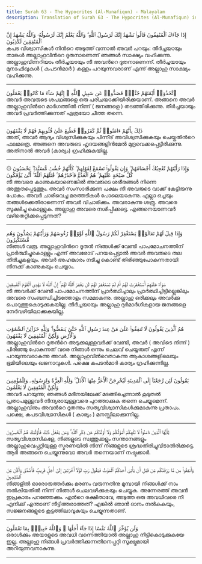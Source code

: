 ```yaml
---
title: Surah 63 - The Hypocrites (Al-Munafiqun) - Malayalam
description: Translation of Surah 63 - The Hypocrites (Al-Munafiqun) in Malayalam
---
```





<Aside type="quran" title="1">
إِذَا جَآءَكَ ٱلْمُنَٰفِقُونَ قَالُوا۟ نَشْهَدُ إِنَّكَ لَرَسُولُ ٱللَّهِ ۗ وَٱللَّهُ يَعْلَمُ إِنَّكَ لَرَسُولُهُۥ وَٱللَّهُ يَشْهَدُ إِنَّ ٱلْمُنَٰفِقِينَ لَكَٰذِبُونَ
</Aside>

<Aside type="reference" title="1">
കപട വിശ്വാസികള്‍ നിന്‍റെ അടുത്ത്‌ വന്നാല്‍ അവര്‍ പറയും: തീര്‍ച്ചയായും താങ്കള്‍ അല്ലാഹുവിന്‍റെ ദൂതനാണെന്ന്‌ ഞങ്ങള്‍ സാക്ഷ്യം വഹിക്കുന്നു. അല്ലാഹുവിന്നറിയാം തീര്‍ച്ചയായും നീ അവന്‍റെ ദൂതനാണെന്ന്‌. തീര്‍ച്ചയായും മുനാഫിഖുകള്‍ ( കപടന്‍മാര്‍ ) കള്ളം പറയുന്നവരാണ്‌ എന്ന്‌ അല്ലാഹു സാക്ഷ്യം വഹിക്കുന്നു.
</Aside>

---

<Aside type="quran" title="2">
ٱتَّخَذُوٓا۟ أَيْمَٰنَهُمْ جُنَّةًۭ فَصَدُّوا۟ عَن سَبِيلِ ٱللَّهِ ۚ إِنَّهُمْ سَآءَ مَا كَانُوا۟ يَعْمَلُونَ
</Aside>

<Aside type="reference" title="2">
അവര്‍ അവരുടെ ശപഥങ്ങളെ ഒരു പരിചയാക്കിയിരിക്കയാണ്‌. അങ്ങനെ അവര്‍ അല്ലാഹുവിന്‍റെ മാര്‍ഗത്തില്‍ നിന്ന്‌ ( ജനങ്ങളെ ) തടഞ്ഞിരിക്കുന്നു. തീര്‍ച്ചയായും അവര്‍ പ്രവര്‍ത്തിക്കുന്നത്‌ എത്രയോ ചീത്ത തന്നെ.
</Aside>

---

<Aside type="quran" title="3">
ذَٰلِكَ بِأَنَّهُمْ ءَامَنُوا۟ ثُمَّ كَفَرُوا۟ فَطُبِعَ عَلَىٰ قُلُوبِهِمْ فَهُمْ لَا يَفْقَهُونَ
</Aside>

<Aside type="reference" title="3">
അത്‌, അവര്‍ ആദ്യം വിശ്വസിക്കുകയും പിന്നീട്‌ അവിശ്വസിക്കുകയും ചെയ്തതിന്‍റെ ഫലമത്രെ. അങ്ങനെ അവരുടെ ഹൃദയങ്ങളിന്‍മേല്‍ മുദ്രവെക്കപ്പെട്ടിരിക്കുന്നു. അതിനാല്‍ അവര്‍ (കാര്യം) ഗ്രഹിക്കുകയില്ല.
</Aside>

---

<Aside type="quran" title="4">
۞ وَإِذَا رَأَيْتَهُمْ تُعْجِبُكَ أَجْسَامُهُمْ ۖ وَإِن يَقُولُوا۟ تَسْمَعْ لِقَوْلِهِمْ ۖ كَأَنَّهُمْ خُشُبٌۭ مُّسَنَّدَةٌۭ ۖ يَحْسَبُونَ كُلَّ صَيْحَةٍ عَلَيْهِمْ ۚ هُمُ ٱلْعَدُوُّ فَٱحْذَرْهُمْ ۚ قَٰتَلَهُمُ ٱللَّهُ ۖ أَنَّىٰ يُؤْفَكُونَ
</Aside>

<Aside type="reference" title="4">
നീ അവരെ കാണുകയാണെങ്കില്‍ അവരുടെ ശരീരങ്ങള്‍ നിന്നെ അത്ഭുതപ്പെടുത്തും. അവര്‍ സംസാരിക്കുന്ന പക്ഷം നീ അവരുടെ വാക്ക്‌ കേട്ടിരുന്നു പോകും. അവര്‍ ചാരിവെച്ച മരത്തടികള്‍ പോലെയാകുന്നു. എല്ലാ ഒച്ചയും തങ്ങള്‍ക്കെതിരാണെന്ന്‌ അവര്‍ വിചാരിക്കും. അവരാകുന്നു ശത്രു. അവരെ സൂക്ഷിച്ചു കൊള്ളുക. അല്ലാഹു അവരെ നശിപ്പിക്കട്ടെ. എങ്ങനെയാണവര്‍ വഴിതെറ്റിക്കപ്പെടുന്നത്‌?
</Aside>

---

<Aside type="quran" title="5">
وَإِذَا قِيلَ لَهُمْ تَعَالَوْا۟ يَسْتَغْفِرْ لَكُمْ رَسُولُ ٱللَّهِ لَوَّوْا۟ رُءُوسَهُمْ وَرَأَيْتَهُمْ يَصُدُّونَ وَهُم مُّسْتَكْبِرُونَ
</Aside>

<Aside type="reference" title="5">
നിങ്ങള്‍ വരൂ. അല്ലാഹുവിന്‍റെ ദൂതന്‍ നിങ്ങള്‍ക്ക്‌ വേണ്ടി പാപമോചനത്തിന്‌ പ്രാര്‍ത്ഥിച്ചുകൊള്ളും എന്ന്‌ അവരോട്‌ പറയപ്പെട്ടാല്‍ അവര്‍ അവരുടെ തല തിരിച്ചുകളയും. അവര്‍ അഹങ്കാരം നടിച്ചു കൊണ്ട്‌ തിരിഞ്ഞുപോകുന്നതായി നിനക്ക്‌ കാണുകയും ചെയ്യാം.
</Aside>

---

<Aside type="quran" title="6">
سَوَآءٌ عَلَيْهِمْ أَسْتَغْفَرْتَ لَهُمْ أَمْ لَمْ تَسْتَغْفِرْ لَهُمْ لَن يَغْفِرَ ٱللَّهُ لَهُمْ ۚ إِنَّ ٱللَّهَ لَا يَهْدِى ٱلْقَوْمَ ٱلْفَٰسِقِينَ
</Aside>

<Aside type="reference" title="6">
നീ അവര്‍ക്ക്‌ വേണ്ടി പാപമോചനത്തിന്‌ പ്രാര്‍ത്ഥിച്ചാലും പ്രാര്‍ത്ഥിച്ചിട്ടില്ലെങ്കിലും അവരെ സംബന്ധിച്ചിടത്തോളം സമമാകുന്നു. അല്ലാഹു ഒരിക്കലും അവര്‍ക്കു പൊറുത്തുകൊടുക്കുകയില്ല. തീര്‍ച്ചയായും അല്ലാഹു ദുര്‍മാര്‍ഗികളായ ജനങ്ങളെ നേര്‍വഴിയിലാക്കുകയില്ല.
</Aside>

---

<Aside type="quran" title="7">
هُمُ ٱلَّذِينَ يَقُولُونَ لَا تُنفِقُوا۟ عَلَىٰ مَنْ عِندَ رَسُولِ ٱللَّهِ حَتَّىٰ يَنفَضُّوا۟ ۗ وَلِلَّهِ خَزَآئِنُ ٱلسَّمَٰوَٰتِ وَٱلْأَرْضِ وَلَٰكِنَّ ٱلْمُنَٰفِقِينَ لَا يَفْقَهُونَ
</Aside>

<Aside type="reference" title="7">
അല്ലാഹുവിന്‍റെ ദൂതന്‍റെ അടുക്കലുള്ളവര്‍ക്ക്‌ വേണ്ടി, അവര്‍ ( അവിടെ നിന്ന്‌ ) പിരിഞ്ഞു പോകുന്നത്‌ വരെ നിങ്ങള്‍ ഒന്നും ചെലവ്‌ ചെയ്യരുത്‌ എന്ന്‌ പറയുന്നവരാകുന്നു അവര്‍. അല്ലാഹുവിന്‍റെതാകുന്നു ആകാശങ്ങളിലെയും ഭൂമിയിലെയും ഖജനാവുകള്‍. പക്ഷെ കപടന്‍മാര്‍ കാര്യം ഗ്രഹിക്കുന്നില്ല.
</Aside>

---

<Aside type="quran" title="8">
يَقُولُونَ لَئِن رَّجَعْنَآ إِلَى ٱلْمَدِينَةِ لَيُخْرِجَنَّ ٱلْأَعَزُّ مِنْهَا ٱلْأَذَلَّ ۚ وَلِلَّهِ ٱلْعِزَّةُ وَلِرَسُولِهِۦ وَلِلْمُؤْمِنِينَ وَلَٰكِنَّ ٱلْمُنَٰفِقِينَ لَا يَعْلَمُونَ
</Aside>

<Aside type="reference" title="8">
അവര്‍ പറയുന്നു; ഞങ്ങള്‍ മദീനയിലേക്ക്‌ മടങ്ങിച്ചെന്നാല്‍ കൂടുതല്‍ പ്രതാപമുള്ളവര്‍ നിന്ദ്യരായുള്ളവരെ പുറത്താക്കുക തന്നെ ചെയ്യുമെന്ന്‌. അല്ലാഹുവിനും അവന്‍റെ ദൂതന്നും സത്യവിശ്വാസികള്‍ക്കുമാകുന്നു പ്രതാപം. പക്ഷെ, കപടവിശ്വാസികള്‍ ( കാര്യം ) മനസ്സിലാക്കുന്നില്ല.
</Aside>

---

<Aside type="quran" title="9">
يَٰٓأَيُّهَا ٱلَّذِينَ ءَامَنُوا۟ لَا تُلْهِكُمْ أَمْوَٰلُكُمْ وَلَآ أَوْلَٰدُكُمْ عَن ذِكْرِ ٱللَّهِ ۚ وَمَن يَفْعَلْ ذَٰلِكَ فَأُو۟لَٰٓئِكَ هُمُ ٱلْخَٰسِرُونَ
</Aside>

<Aside type="reference" title="9">
സത്യവിശ്വാസികളേ, നിങ്ങളുടെ സ്വത്തുക്കളും സന്താനങ്ങളും അല്ലാഹുവെപ്പറ്റിയുള്ള സ്മരണയില്‍ നിന്ന്‌ നിങ്ങളുടെ ശ്രദ്ധതിരിച്ചുവിടാതിരിക്കട്ടെ. ആര്‍ അങ്ങനെ ചെയ്യുന്നുവോ അവര്‍ തന്നെയാണ്‌ നഷ്ടക്കാര്‍.
</Aside>

---

<Aside type="quran" title="10">
وَأَنفِقُوا۟ مِن مَّا رَزَقْنَٰكُم مِّن قَبْلِ أَن يَأْتِىَ أَحَدَكُمُ ٱلْمَوْتُ فَيَقُولَ رَبِّ لَوْلَآ أَخَّرْتَنِىٓ إِلَىٰٓ أَجَلٍۢ قَرِيبٍۢ فَأَصَّدَّقَ وَأَكُن مِّنَ ٱلصَّٰلِحِينَ
</Aside>

<Aside type="reference" title="10">
നിങ്ങളില്‍ ഓരോരുത്തര്‍ക്കും മരണം വരുന്നതിനു മുമ്പായി നിങ്ങള്‍ക്ക്‌ നാം നല്‍കിയതില്‍ നിന്ന്‌ നിങ്ങള്‍ ചെലവഴിക്കുകയും ചെയ്യുക. അന്നേരത്ത്‌ അവന്‍ ഇപ്രകാരം പറഞ്ഞേക്കും. എന്‍റെ രക്ഷിതാവേ, അടുത്ത ഒരു അവധിവരെ നീ എനിക്ക്‌ എന്താണ്‌ നീട്ടിത്തരാത്തത്‌? എങ്കില്‍ ഞാന്‍ ദാനം നല്‍കുകയും, സജ്ജനങ്ങളുടെ കൂട്ടത്തിലാവുകയും ചെയ്യുന്നതാണ്‌.
</Aside>

---

<Aside type="quran" title="11">
وَلَن يُؤَخِّرَ ٱللَّهُ نَفْسًا إِذَا جَآءَ أَجَلُهَا ۚ وَٱللَّهُ خَبِيرٌۢ بِمَا تَعْمَلُونَ
</Aside>

<Aside type="reference" title="11">
ഒരാള്‍ക്കും അയാളുടെ അവധി വന്നെത്തിയാല്‍ അല്ലാഹു നീട്ടികൊടുക്കുകയേ ഇല്ല. അല്ലാഹു നിങ്ങള്‍ പ്രവര്‍ത്തിക്കുന്നതിനെപ്പറ്റി സൂക്ഷ്മമായി അറിയുന്നവനാകുന്നു.
</Aside>

---
